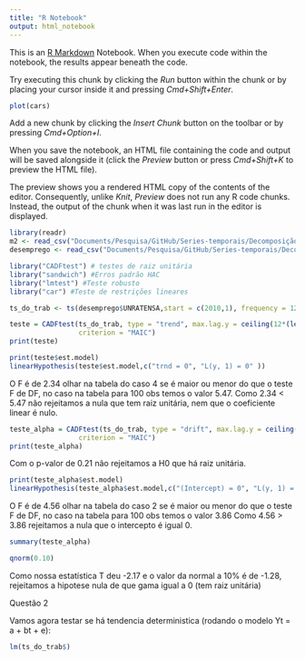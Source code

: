 ```yaml
---
title: "R Notebook"
output: html_notebook
---
```


This is an [R Markdown](http://rmarkdown.rstudio.com) Notebook. When you execute code within the notebook, the results appear beneath the code. 

Try executing this chunk by clicking the *Run* button within the chunk or by placing your cursor inside it and pressing *Cmd+Shift+Enter*. 

```r
plot(cars)
```

Add a new chunk by clicking the *Insert Chunk* button on the toolbar or by pressing *Cmd+Option+I*.

When you save the notebook, an HTML file containing the code and output will be saved alongside it (click the *Preview* button or press *Cmd+Shift+K* to preview the HTML file). 

The preview shows you a rendered HTML copy of the contents of the editor. Consequently, unlike *Knit*, *Preview* does not run any R code chunks. Instead, the output of the chunk when it was last run in the editor is displayed.

```r
library(readr)
m2 <- read_csv("Documents/Pesquisa/GitHub/Series-temporais/Decomposição/M2NS.csv")
desemprego <- read_csv("Documents/Pesquisa/GitHub/Series-temporais/Decomposição/desemprego.csv")
```
```r
library("CADFtest") # testes de raiz unitária
library("sandwich") #Erros padrão HAC
library("lmtest") #Teste robusto
library("car") #Teste de restrições lineares
```
```r
ts_do_trab <- ts(desemprego$UNRATENSA,start = c(2010,1), frequency = 12)
```

```r
teste = CADFtest(ts_do_trab, type = "trend", max.lag.y = ceiling(12*(length(ts_do_trab)/100)^(1/4)),
                 criterion = "MAIC")
print(teste)
```
```r
print(teste$est.model)
linearHypothesis(teste$est.model,c("trnd = 0", "L(y, 1) = 0" ))
```
O F é de 2.34 olhar na tabela do caso 4 se é maior ou menor do que o teste F de DF, no caso na tabela para 100 obs temos o valor 5.47. Como 2.34 < 5.47 não rejeitamos a nula que tem raiz unitária, nem que o coeficiente linear é nulo.
```r
teste_alpha = CADFtest(ts_do_trab, type = "drift", max.lag.y = ceiling(12*(length(ts_do_trab)/100)^(1/4)), 
                 criterion = "MAIC")
print(teste_alpha)
```
Com o p-valor de 0.21 não rejeitamos a H0 que há raiz unitária.

```r
print(teste_alpha$est.model)
linearHypothesis(teste_alpha$est.model,c("(Intercept) = 0", "L(y, 1) = 0" ))
```
O F é de 4.56 olhar na tabela do caso 2 se é maior ou menor do que o teste F de DF, no caso na tabela para 100 obs temos o valor 3.86 Como 4.56 > 3.86 rejeitamos a nula que o intercepto é igual 0.

```r
summary(teste_alpha)
```
```r
qnorm(0.10)
```
Como nossa estatística T deu -2.17 e o valor da normal a 10% é de -1.28, rejeitamos a hipotese nula de que gama igual a 0 (tem raiz unitária)

Questão 2

Vamos agora testar se há tendencia deterministica (rodando o modelo Yt = a + bt + e):

```r
lm(ts_do_trab$)
```


